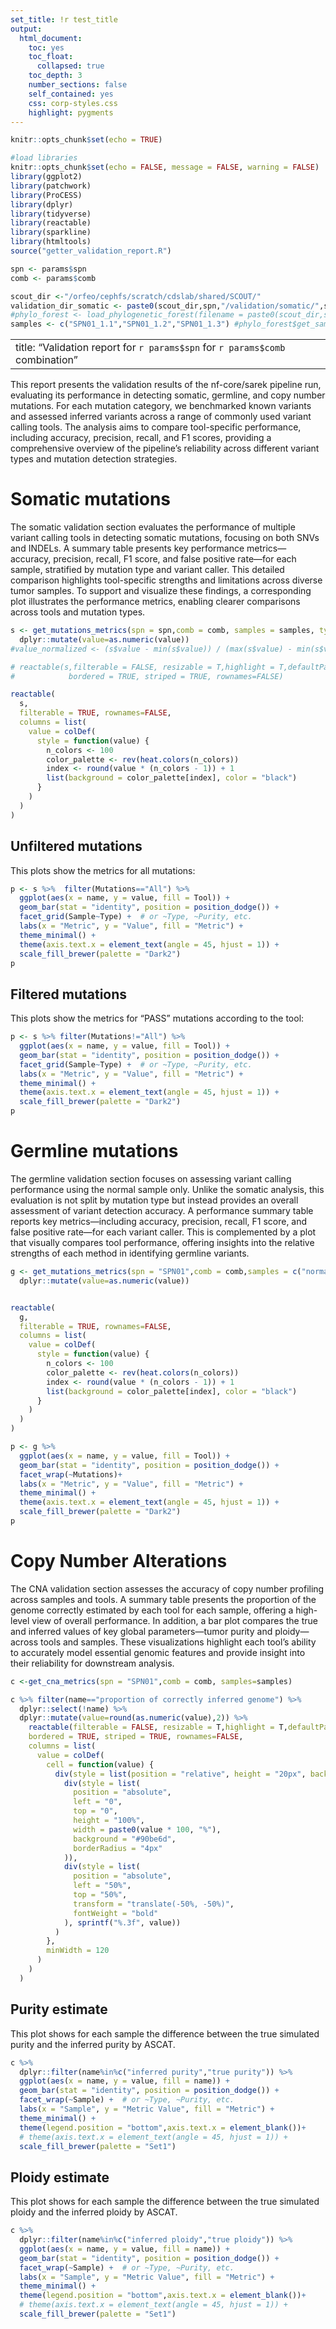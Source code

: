 ```yaml
---
set_title: !r test_title
output: 
  html_document:
    toc: yes
    toc_float:
      collapsed: true
    toc_depth: 3
    number_sections: false
    self_contained: yes
    css: corp-styles.css
    highlight: pygments
---
```



```r
knitr::opts_chunk$set(echo = TRUE)
```

<!-- Libraries  -->

```r

#load libraries
knitr::opts_chunk$set(echo = FALSE, message = FALSE, warning = FALSE)
library(ggplot2)
library(patchwork)
library(ProCESS)
library(dplyr)
library(tidyverse)
library(reactable)
library(sparkline)
library(htmltools)
source("getter_validation_report.R")
```

<!-- Read params files -->

```r
spn <- params$spn
comb <- params$comb
```

<!-- Load data -->

```r
scout_dir <-"/orfeo/cephfs/scratch/cdslab/shared/SCOUT/"
validation_dir_somatic <- paste0(scout_dir,spn,"/validation/somatic/",spn)
#phylo_forest <- load_phylogenetic_forest(filename = paste0(scout_dir,spn,"/process/phylo_forest.sff"))
samples <- c("SPN01_1.1","SPN01_1.2","SPN01_1.3") #phylo_forest$get_samples_info()$name
```

---
title: "Validation report for `r params$spn` for `r params$comb` combination"
---

This report presents the validation results of the nf-core/sarek pipeline run, evaluating its performance in detecting somatic, germline, and copy number mutations. For each mutation category, we benchmarked known variants and assessed inferred variants across a range of commonly used variant calling tools. The analysis aims to compare tool-specific performance, including accuracy, precision, recall, and F1 scores, providing a comprehensive overview of the pipeline’s reliability across different variant types and mutation detection strategies.

# Somatic mutations

The somatic validation section evaluates the performance of multiple variant calling tools in detecting somatic mutations, focusing on both SNVs and INDELs. A summary table presents key performance metrics—accuracy, precision, recall, F1 score, and false positive rate—for each sample, stratified by mutation type and variant caller. This detailed comparison highlights tool-specific strengths and limitations across diverse tumor samples. To support and visualize these findings, a corresponding plot illustrates the performance metrics, enabling clearer comparisons across tools and mutation types.

```r
s <- get_mutations_metrics(spn = spn,comb = comb, samples = samples, type="somatic") %>% 
  dplyr::mutate(value=as.numeric(value))
#value_normalized <- (s$value - min(s$value)) / (max(s$value) - min(s$value))

# reactable(s,filterable = FALSE, resizable = T,highlight = T,defaultPageSize = 10,
#            bordered = TRUE, striped = TRUE, rownames=FALSE)

reactable(
  s,
  filterable = TRUE, rownames=FALSE,
  columns = list(
    value = colDef(
      style = function(value) {
        n_colors <- 100
        color_palette <- rev(heat.colors(n_colors))
        index <- round(value * (n_colors - 1)) + 1
        list(background = color_palette[index], color = "black")
      }
    )
  )
)

```

## Unfiltered mutations

This plots show the metrics for all mutations:

```r
p <- s %>%  filter(Mutations=="All") %>% 
  ggplot(aes(x = name, y = value, fill = Tool)) +
  geom_bar(stat = "identity", position = position_dodge()) +
  facet_grid(Sample~Type) +  # or ~Type, ~Purity, etc.
  labs(x = "Metric", y = "Value", fill = "Metric") +
  theme_minimal() +
  theme(axis.text.x = element_text(angle = 45, hjust = 1)) +
  scale_fill_brewer(palette = "Dark2")
p
```

## Filtered mutations

This plots show the metrics for "PASS" mutations according to the tool:

```r
p <- s %>% filter(Mutations!="All") %>% 
  ggplot(aes(x = name, y = value, fill = Tool)) +
  geom_bar(stat = "identity", position = position_dodge()) +
  facet_grid(Sample~Type) +  # or ~Type, ~Purity, etc.
  labs(x = "Metric", y = "Value", fill = "Metric") +
  theme_minimal() +
  theme(axis.text.x = element_text(angle = 45, hjust = 1)) +
  scale_fill_brewer(palette = "Dark2")
p
```

# Germline mutations

The germline validation section focuses on assessing variant calling performance using the normal sample only. Unlike the somatic analysis, this evaluation is not split by mutation type but instead provides an overall assessment of variant detection accuracy. A performance summary table reports key metrics—including accuracy, precision, recall, F1 score, and false positive rate—for each variant caller. This is complemented by a plot that visually compares tool performance, offering insights into the relative strengths of each method in identifying germline variants.


```r
g <- get_mutations_metrics(spn = "SPN01",comb = comb,samples = c("normal"),type = "germline") %>% 
  dplyr::mutate(value=as.numeric(value))


reactable(
  g,
  filterable = TRUE, rownames=FALSE,
  columns = list(
    value = colDef(
      style = function(value) {
        n_colors <- 100
        color_palette <- rev(heat.colors(n_colors))
        index <- round(value * (n_colors - 1)) + 1
        list(background = color_palette[index], color = "black")
      }
    )
  )
)
```



```r
p <- g %>%
  ggplot(aes(x = name, y = value, fill = Tool)) +
  geom_bar(stat = "identity", position = position_dodge()) +
  facet_wrap(~Mutations)+
  labs(x = "Metric", y = "Value", fill = "Metric") +
  theme_minimal() +
  theme(axis.text.x = element_text(angle = 45, hjust = 1)) +
  scale_fill_brewer(palette = "Dark2")
p
```


# Copy Number Alterations

The CNA validation section assesses the accuracy of copy number profiling across samples and tools. A summary table presents the proportion of the genome correctly estimated by each tool for each sample, offering a high-level view of overall performance. In addition, a bar plot compares the true and inferred values of key global parameters—tumor purity and ploidy—across tools and samples. These visualizations highlight each tool’s ability to accurately model essential genomic features and provide insight into their reliability for downstream analysis.


```r
c <-get_cna_metrics(spn = "SPN01",comb = comb, samples=samples)

c %>% filter(name=="proportion of correctly inferred genome") %>%
  dplyr::select(!name) %>%
  dplyr::mutate(value=round(as.numeric(value),2)) %>%
    reactable(filterable = FALSE, resizable = T,highlight = T,defaultPageSize = 10,
    bordered = TRUE, striped = TRUE, rownames=FALSE,
    columns = list(
      value = colDef(
        cell = function(value) {
          div(style = list(position = "relative", height = "20px", background = "#e0e0e0", borderRadius = "4px"),
            div(style = list(
              position = "absolute",
              left = "0",
              top = "0",
              height = "100%",
              width = paste0(value * 100, "%"),
              background = "#90be6d",
              borderRadius = "4px"
            )),
            div(style = list(
              position = "absolute",
              left = "50%",
              top = "50%",
              transform = "translate(-50%, -50%)",
              fontWeight = "bold"
            ), sprintf("%.3f", value))
          )
        },
        minWidth = 120
      )
    )
  )
```

## Purity estimate

This plot shows for each sample the difference between the true simulated purity and the inferred purity by ASCAT.

```r
c %>% 
  dplyr::filter(name%in%c("inferred purity","true purity")) %>% 
  ggplot(aes(x = name, y = value, fill = name)) +
  geom_bar(stat = "identity", position = position_dodge()) +
  facet_wrap(~Sample) +  # or ~Type, ~Purity, etc.
  labs(x = "Sample", y = "Metric Value", fill = "Metric") +
  theme_minimal() +
  theme(legend.position = "bottom",axis.text.x = element_blank())+
  # theme(axis.text.x = element_text(angle = 45, hjust = 1)) +
  scale_fill_brewer(palette = "Set1")
```

## Ploidy estimate

This plot shows for each sample the difference between the true simulated ploidy and the inferred ploidy by ASCAT.

```r
c %>% 
  dplyr::filter(name%in%c("inferred ploidy","true ploidy")) %>% 
  ggplot(aes(x = name, y = value, fill = name)) +
  geom_bar(stat = "identity", position = position_dodge()) +
  facet_wrap(~Sample) +  # or ~Type, ~Purity, etc.
  labs(x = "Sample", y = "Metric Value", fill = "Metric") +
  theme_minimal() +
  theme(legend.position = "bottom",axis.text.x = element_blank())+
  # theme(axis.text.x = element_text(angle = 45, hjust = 1)) +
  scale_fill_brewer(palette = "Set1")
```
